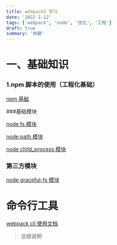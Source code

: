 ```yaml
---
title: webpack5 学习
date: '2022-1-12'
tags: ['webpack', 'node', '优化', '工程']
draft: true
summary: '构建'
---
```


<TOCInline toc={props.toc} exclude="Overview" asDisclosure />

# 一、基础知识

### 1.npm 脚本的使用（工程化基础）

[npm 基础](/blog/npm 'npm')

###基础模块

[node fs 模块](http://nodejs.cn/api/fs.html 'node fs 模块')

[node path 模块](http://nodejs.cn/api/path.html 'node path 模块')

[node child_process 模块](http://nodejs.cn/api/child_process.html#child_processspawncommand-args-options 'node child_process 模块')

### 第三方模块

[node graceful-fs 模块](https://www.npmjs.com/package/graceful-fs 'node graceful-fs 模块')

# 命令行工具

[webpack cli 使用文档](https://webpack.docschina.org/api/cli/ 'webpack cli使用文档')

> 总结说明
